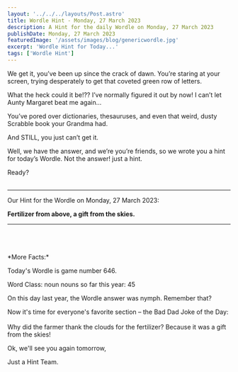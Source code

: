 ```yaml
---
layout: '../../../layouts/Post.astro'
title: Wordle Hint - Monday, 27 March 2023
description: A Hint for the daily Wordle on Monday, 27 March 2023
publishDate: Monday, 27 March 2023
featuredImage: '/assets/images/blog/genericwordle.jpg'
excerpt: 'Wordle Hint for Today...'
tags: ['Wordle Hint']
---
```


We get it, you’ve been up since the crack of dawn. You’re staring at your screen, trying desperately to get that coveted green row of letters.

What the heck could it be!??
I’ve normally figured it out by now!
I can’t let Aunty Margaret beat me again…

You’ve pored over dictionaries, thesauruses, and even that weird, dusty Scrabble book your Grandma had.

And STILL, you just can’t get it.

Well, we have the answer, and we’re you’re friends, so we wrote you a hint for today’s Wordle.
Not the answer! just a hint.

Ready?<br /><br />

---

Our Hint for the Wordle on Monday, 27 March 2023:

**Fertilizer from above, a gift from the skies.**

---

<br />
<br />
<br />
*More Facts:*

Today's Wordle is game number 646.

Word Class: noun nouns so far this year: 45

On this day last year, the Wordle answer was nymph. Remember that?

Now it's time for everyone's favorite section – the Bad Dad Joke of the Day:<br /><br />Why did the farmer thank the clouds for the fertilizer? Because it was a gift from the skies!

Ok, we'll see you again tomorrow,

Just a Hint Team.
